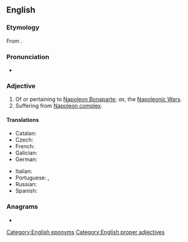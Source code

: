 ==English==

===Etymology===
From {{suffix|en|Napoleon|ic}}.

===Pronunciation===
* {{enPR|nə.pô'.lē.ŏʹ.nĭk}}

===Adjective===
{{en-adj|-}}

# Of or pertaining to [[w:Napoleon Bonaparte|Napoleon Bonaparte]]; ''as'', the [[w:Napoleonic Wars|Napoleonic Wars]].
# Suffering from [[Napoleon complex]].

====Translations====
{{trans-top|of or pertaining to Napoleon Bonaparte}}
* Catalan: {{t+|ca|napoleònic}}
* Czech: {{t+|cs|napoleonský}}
* French: {{t+|fr|napoléonien}}
* Galician: {{t|gl|napoleónico}}
* German: {{t+|de|napoleonisch}}
{{trans-mid}}
* Italian: {{t+|it|napoleonico}}
* Portuguese: {{t|pt|napoleónico}}, {{t|pt|napoleônico}}
* Russian: {{t+|ru|наполеоновский}}
* Spanish: {{t|es|napoleónico}}
{{trans-bottom}}

===Anagrams===
* {{anagrams|en|a=aceilnnoop|pinacolone}}

[[Category:English eponyms]]
[[Category:English proper adjectives]]